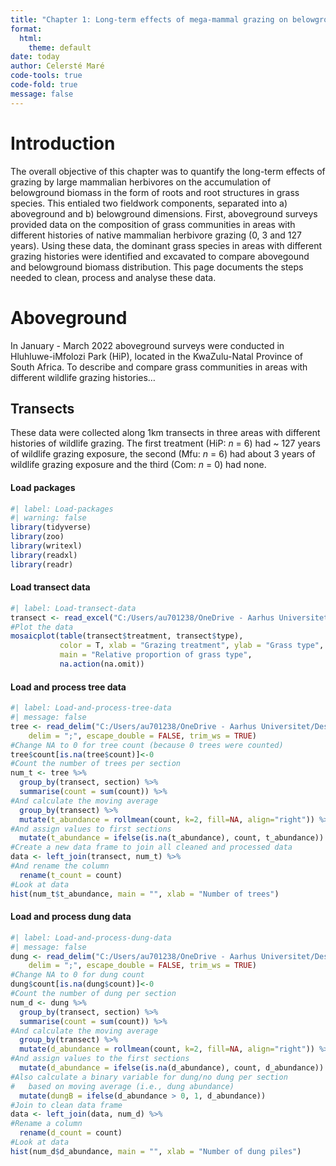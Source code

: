 ```yaml
---
title: "Chapter 1: Long-term effects of mega-mammal grazing on belowground biomass build-up in grass species"
format:
  html:
    theme: default
date: today
author: Celersté Maré
code-tools: true
code-fold: true
message: false
---
```


# Introduction

The overall objective of this chapter was to quantify the long-term effects of grazing by large mammalian herbivores on the accumulation of belowground biomass in the form of roots and root structures in grass species. This entialed two fieldwork components, separated into a) aboveground and b) belowground dimensions. First, aboveground surveys provided data on the composition of grass communities in areas with different histories of native mammalian herbivore grazing (0, 3 and 127 years). Using these data, the dominant grass species in areas with different grazing histories were identified and excavated to compare abovegound and belowground biomass distribution. This page documents the steps needed to clean, process and analyse these data.

# Aboveground

In January - March 2022 aboveground surveys were conducted in Hluhluwe-iMfolozi Park (HiP), located in the KwaZulu-Natal Province of South Africa. To describe and compare grass communities in areas with different wildlife grazing histories...

## Transects

These data were collected along 1km transects in three areas with different histories of wildlife grazing. The first treatment (HiP: *n* = 6) had \~ 127 years of wildlife grazing exposure, the second (Mfu: *n* = 6) had about 3 years of wildlife grazing exposure and the third (Com: *n* = 0) had none.

#### Load packages

```r
#| label: Load-packages
#| warning: false
library(tidyverse)
library(zoo)
library(writexl)
library(readxl)
library(readr)
```

#### Load transect data

```r
#| label: Load-transect-data
transect <- read_excel("C:/Users/au701238/OneDrive - Aarhus Universitet/Desktop/PhD_CM/PhD Plan/Chapter 1/Data/Grass Community Shifts/Aboveground/TransSect.xlsx")
#Plot the data
mosaicplot(table(transect$treatment, transect$type), 
           color = T, xlab = "Grazing treatment", ylab = "Grass type", 
           main = "Relative proportion of grass type",
           na.action(na.omit))
```

#### Load and process tree data

```r
#| label: Load-and-process-tree-data
#| message: false
tree <- read_delim("C:/Users/au701238/OneDrive - Aarhus Universitet/Desktop/PhD_CM/PhD Plan/Chapter 1/Data/Grass Community Shifts/Aboveground/TransTree.csv", 
    delim = ";", escape_double = FALSE, trim_ws = TRUE)
#Change NA to 0 for tree count (because 0 trees were counted)
tree$count[is.na(tree$count)]<-0
#Count the number of trees per section
num_t <- tree %>% 
  group_by(transect, section) %>%
  summarise(count = sum(count)) %>% 
#And calculate the moving average
  group_by(transect) %>%
  mutate(t_abundance = rollmean(count, k=2, fill=NA, align="right")) %>% 
#And assign values to first sections
  mutate(t_abundance = ifelse(is.na(t_abundance), count, t_abundance))
#Create a new data frame to join all cleaned and processed data
data <- left_join(transect, num_t) %>% 
#And rename the column
  rename(t_count = count) 
#Look at data
hist(num_t$t_abundance, main = "", xlab = "Number of trees")
```

#### Load and process dung data

```r
#| label: Load-and-process-dung-data
#| message: false
dung <- read_delim("C:/Users/au701238/OneDrive - Aarhus Universitet/Desktop/PhD_CM/PhD Plan/Chapter 1/Data/Grass Community Shifts/Aboveground/TransDung.csv", 
    delim = ";", escape_double = FALSE, trim_ws = TRUE)
#Change NA to 0 for dung count
dung$count[is.na(dung$count)]<-0
#Count the number of dung per section
num_d <- dung %>% 
  group_by(transect, section) %>%
  summarise(count = sum(count)) %>%  
#And calculate the moving average
  group_by(transect) %>%
  mutate(d_abundance = rollmean(count, k=2, fill=NA, align="right")) %>% 
#And assign values to the first sections
  mutate(d_abundance = ifelse(is.na(d_abundance), count, d_abundance)) %>% 
#Also calculate a binary variable for dung/no dung per section
#   based on moving average (i.e., dung abundance)
  mutate(dungB = ifelse(d_abundance > 0, 1, d_abundance))
#Join to clean data frame
data <- left_join(data, num_d) %>%
#Rename a column
  rename(d_count = count)
#Look at data
hist(num_d$d_abundance, main = "", xlab = "Number of dung piles")
```
